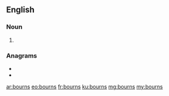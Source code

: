 {{also|Bourns}}

==English==

===Noun===
{{head|en|noun plural form}}

# {{plural of|bourn|lang=en}}

===Anagrams===
* {{l|en|burons}}
* {{l|en|suborn}}

[[ar:bourns]]
[[eo:bourns]]
[[fr:bourns]]
[[ku:bourns]]
[[mg:bourns]]
[[my:bourns]]